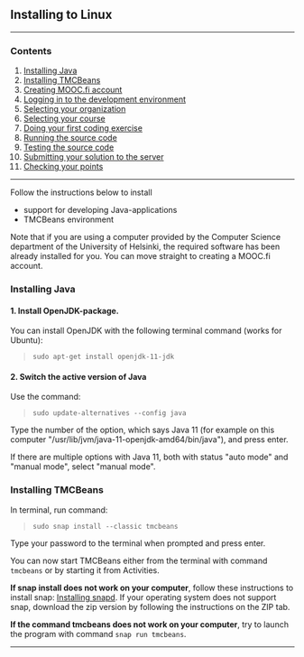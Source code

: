 
<ContentBox>

## Installing to Linux
---

### Contents
1. [Installing Java](#javan-asentaminen)
2. [Installing TMCBeans](#tmcbeansin-asentaminen)
3. [Creating MOOC.fi account](#mooc.fi-tunnuksen-luominen)
4. [Logging in to the development environment](#kirjautuminen-ohjelmointiympäristöön)
5. [Selecting your organization](#organisaation-valinta)
6. [Selecting your course](#kurssin-valinta)
7. [Doing your first coding exercise](#ensimmäisen-tehtävän-tekeminen)
8. [Running the source code](#lähdekoodin-ajaminen)
9. [Testing the source code](#lähdekoodin-testaaminen)
10. [Submitting your solution to the server](#tehtävän-lähettäminen-palvelimelle)
11. [Checking your points](#pistetilanteen-tarkistaminen)

---

</ContentBox>

<ContentBox>

Follow the instructions below to install
 - support for developing Java-applications
 - TMCBeans environment


<SectionBox>

Note that if you are using a computer provided by the Computer Science department of the University of Helsinki, the required software has been already installed for you.
You can move straight to creating a MOOC.fi account.

### Installing Java <a name="javan-asentaminen"></a>

#### 1. Install OpenJDK-package.

You can install OpenJDK with the following terminal command (works for Ubuntu):

> `sudo apt-get install openjdk-11-jdk`

#### 2. Switch the active version of Java

Use the command:

> `sudo update-alternatives --config java`

Type the number of the option, which says Java 11 (for example on this computer "/usr/lib/jvm/java-11-openjdk-amd64/bin/java"), and press enter.

If there are multiple options with Java 11, both with status "auto mode" and "manual mode", select "manual mode".

</SectionBox>

<SectionBox>

###  Installing TMCBeans <a name="tmcbeansin-asentaminen"></a>

In terminal, run command:

> `sudo snap install --classic tmcbeans`

Type your password to the terminal when prompted and press enter.

You can now start TMCBeans either from the terminal with command `tmcbeans` or by starting it from Activities.

**If snap install does not work on your computer**, follow these instructions to install snap: [Installing snapd](https://snapcraft.io/docs/installing-snapd). If your operating system does not support snap, download the zip version by following the instructions on the ZIP tab.

**If the command tmcbeans does not work on your computer**, try to launch the program with command `snap run tmcbeans`.


***

</SectionBox>

</ContentBox>

<StartingProgrammingQuide />
